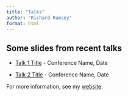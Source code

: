 ```yaml
---
title: "Talks"
author: "Richard Ramsey"
format: html
---
```


## Some slides from recent talks

- [Talk 1 Title](talk1/) - Conference Name, Date  

- [Talk 2 Title](talk2/) - Conference Name, Date  

For more information, see my [website](https://rich-ramsey.com).